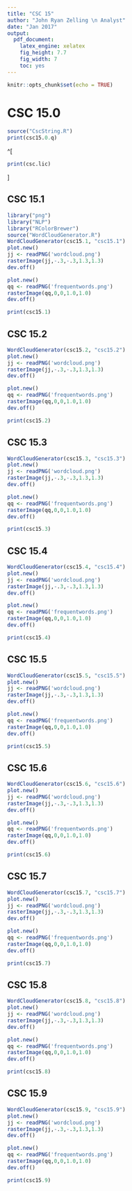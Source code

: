 ```yaml
---
title: "CSC 15"
author: "John Ryan Zelling \n Analyst"
date: "Jan 2017"
output: 
  pdf_document: 
    latex_engine: xelatex
    fig_height: 7.7
    fig_width: 7
    toc: yes
---
```


```r
knitr::opts_chunk$set(echo = TRUE)
```

<!-- ===== -->
<!-- TITLE -->
<!-- ===== -->

# CSC 15.0

```r
source("CscString.R")
print(csc15.0.q)
```

^[
```r
print(csc.lic)
```
]

<!-- ===== -->
<!-- PAGES -->
<!-- ===== -->

<P style="page-break-before: always"> \pagebreak

## CSC 15.1
```r
library("png")
library("NLP")
library("RColorBrewer")
source("WordCloudGenerator.R")
WordCloudGenerator(csc15.1, "csc15.1")
plot.new()
jj <- readPNG('wordcloud.png')
rasterImage(jj,-.3,-.3,1.3,1.3)
dev.off()
```

```r
plot.new()
qq <- readPNG('frequentwords.png')
rasterImage(qq,0,0,1.0,1.0)
dev.off()

print(csc15.1)
```

<P style="page-break-before: always"> \pagebreak

## CSC 15.2
```r
WordCloudGenerator(csc15.2, "csc15.2")
plot.new()
jj <- readPNG('wordcloud.png')
rasterImage(jj,-.3,-.3,1.3,1.3)
dev.off()
```

```r
plot.new()
qq <- readPNG('frequentwords.png')
rasterImage(qq,0,0,1.0,1.0)
dev.off()

print(csc15.2)
```

<P style="page-break-before: always"> \pagebreak

## CSC 15.3
```r
WordCloudGenerator(csc15.3, "csc15.3")
plot.new()
jj <- readPNG('wordcloud.png')
rasterImage(jj,-.3,-.3,1.3,1.3)
dev.off()
```

```r
plot.new()
qq <- readPNG('frequentwords.png')
rasterImage(qq,0,0,1.0,1.0)
dev.off()

print(csc15.3)
```

<P style="page-break-before: always"> \pagebreak

## CSC 15.4
```r
WordCloudGenerator(csc15.4, "csc15.4")
plot.new()
jj <- readPNG('wordcloud.png')
rasterImage(jj,-.3,-.3,1.3,1.3)
dev.off()
```

```r
plot.new()
qq <- readPNG('frequentwords.png')
rasterImage(qq,0,0,1.0,1.0)
dev.off()

print(csc15.4)
```

<P style="page-break-before: always"> \pagebreak

## CSC 15.5
```r
WordCloudGenerator(csc15.5, "csc15.5")
plot.new()
jj <- readPNG('wordcloud.png')
rasterImage(jj,-.3,-.3,1.3,1.3)
dev.off()
```

```r
plot.new()
qq <- readPNG('frequentwords.png')
rasterImage(qq,0,0,1.0,1.0)
dev.off()

print(csc15.5)
```

<P style="page-break-before: always"> \pagebreak

## CSC 15.6
```r
WordCloudGenerator(csc15.6, "csc15.6")
plot.new()
jj <- readPNG('wordcloud.png')
rasterImage(jj,-.3,-.3,1.3,1.3)
dev.off()
```

```r
plot.new()
qq <- readPNG('frequentwords.png')
rasterImage(qq,0,0,1.0,1.0)
dev.off()

print(csc15.6)
```

<P style="page-break-before: always"> \pagebreak

## CSC 15.7
```r
WordCloudGenerator(csc15.7, "csc15.7")
plot.new()
jj <- readPNG('wordcloud.png')
rasterImage(jj,-.3,-.3,1.3,1.3)
dev.off()
```

```r
plot.new()
qq <- readPNG('frequentwords.png')
rasterImage(qq,0,0,1.0,1.0)
dev.off()

print(csc15.7)
```

<P style="page-break-before: always"> \pagebreak

## CSC 15.8
```r
WordCloudGenerator(csc15.8, "csc15.8")
plot.new()
jj <- readPNG('wordcloud.png')
rasterImage(jj,-.3,-.3,1.3,1.3)
dev.off()
```

```r
plot.new()
qq <- readPNG('frequentwords.png')
rasterImage(qq,0,0,1.0,1.0)
dev.off()

print(csc15.8)
```

<P style="page-break-before: always"> \pagebreak

## CSC 15.9
```r
WordCloudGenerator(csc15.9, "csc15.9")
plot.new()
jj <- readPNG('wordcloud.png')
rasterImage(jj,-.3,-.3,1.3,1.3)
dev.off()
```

```r
plot.new()
qq <- readPNG('frequentwords.png')
rasterImage(qq,0,0,1.0,1.0)
dev.off()

print(csc15.9)
```
